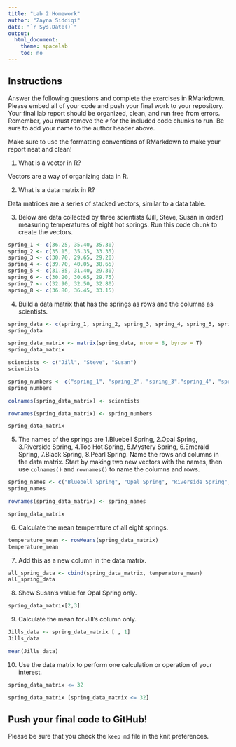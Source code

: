 ```yaml
---
title: "Lab 2 Homework"
author: "Zayna Siddiqi"
date: "`r Sys.Date()`"
output:
  html_document:
    theme: spacelab
    toc: no
---
```


## Instructions
Answer the following questions and complete the exercises in RMarkdown. Please embed all of your code and push your final work to your repository. Your final lab report should be organized, clean, and run free from errors. Remember, you must remove the `#` for the included code chunks to run. Be sure to add your name to the author header above.  

Make sure to use the formatting conventions of RMarkdown to make your report neat and clean!  

1. What is a vector in R?  

Vectors are a way of organizing data in R. 

2. What is a data matrix in R?  

Data matrices are a series of stacked vectors, similar to a data table. 

3. Below are data collected by three scientists (Jill, Steve, Susan in order) measuring temperatures of eight hot springs. Run this code chunk to create the vectors.  

```r
spring_1 <- c(36.25, 35.40, 35.30)
spring_2 <- c(35.15, 35.35, 33.35)
spring_3 <- c(30.70, 29.65, 29.20)
spring_4 <- c(39.70, 40.05, 38.65)
spring_5 <- c(31.85, 31.40, 29.30)
spring_6 <- c(30.20, 30.65, 29.75)
spring_7 <- c(32.90, 32.50, 32.80)
spring_8 <- c(36.80, 36.45, 33.15)
```

4. Build a data matrix that has the springs as rows and the columns as scientists.  

```r
spring_data <- c(spring_1, spring_2, spring_3, spring_4, spring_5, spring_6, spring_7, spring_8)
spring_data
```

```r
spring_data_matrix <- matrix(spring_data, nrow = 8, byrow = T)
spring_data_matrix
```
```r
scientists <- c("Jill", "Steve", "Susan")
scientists
```

```r
spring_numbers <- c("spring_1", "spring_2", "spring_3","spring_4", "spring_5", "spring_6", "spring_7", "spring_8")
spring_numbers
```


```r
colnames(spring_data_matrix) <- scientists
```

```r
rownames(spring_data_matrix) <- spring_numbers
```

```r
spring_data_matrix
```
5. The names of the springs are 1.Bluebell Spring, 2.Opal Spring, 3.Riverside Spring, 4.Too Hot Spring, 5.Mystery Spring, 6.Emerald Spring, 7.Black Spring, 8.Pearl Spring. Name the rows and columns in the data matrix. Start by making two new vectors with the names, then use `colnames()` and `rownames()` to name the columns and rows.

```r
spring_names <- c("Bluebell Spring", "Opal Spring", "Riverside Spring", "Too Hot Spring", "Mystery Spring", "Emerald Spring", "Black Spring", "Pearl Spring")
spring_names
```

```r
rownames(spring_data_matrix) <- spring_names
```

```r
spring_data_matrix
```

6. Calculate the mean temperature of all eight springs.
```r
temperature_mean <- rowMeans(spring_data_matrix)
temperature_mean
```

7. Add this as a new column in the data matrix.  
```r
all_spring_data <- cbind(spring_data_matrix, temperature_mean)
all_spring_data
```
8. Show Susan's value for Opal Spring only.
```r
spring_data_matrix[2,3]
```

9. Calculate the mean for Jill's column only.  
```r
Jills_data <- spring_data_matrix [ , 1]
Jills_data
```
```r
mean(Jills_data)
```

10. Use the data matrix to perform one calculation or operation of your interest.

```r
spring_data_matrix <= 32
```
```r
spring_data_matrix [spring_data_matrix <= 32]
```


## Push your final code to GitHub!
Please be sure that you check the `keep md` file in the knit preferences.  